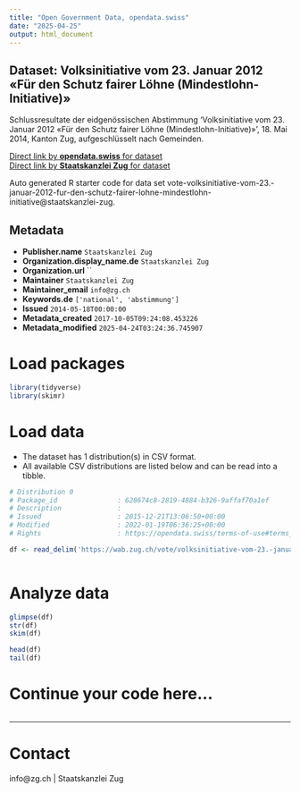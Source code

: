 ```yaml
---
title: "Open Government Data, opendata.swiss"
date: "2025-04-25"
output: html_document
---
```


## Dataset: Volksinitiative vom 23. Januar 2012 «Für den Schutz fairer Löhne (Mindestlohn-Initiative)»

Schlussresultate der eidgenössischen Abstimmung 'Volksinitiative vom 23. Januar 2012 «Für den Schutz fairer Löhne (Mindestlohn-Initiative)»', 18. Mai 2014, Kanton Zug, aufgeschlüsselt nach Gemeinden.

[Direct link by **opendata.swiss** for dataset](https://opendata.swiss/de/dataset/volksinitiative-vom-23-januar-2012-fur-den-schutz-fairer-lohne-mindestlohn-initiative)<br>
[Direct link by **Staatskanzlei Zug** for dataset](https://wab.zug.ch/vote/volksinitiative-vom-23.-januar-2012-fur-den-schutz-fairer-lohne-mindestlohn-initiative/data)

Auto generated R starter code for data set vote-volksinitiative-vom-23.-januar-2012-fur-den-schutz-fairer-lohne-mindestlohn-initiative@staatskanzlei-zug.

## Metadata

- **Publisher.name** `Staatskanzlei Zug`
- **Organization.display_name.de** `Staatskanzlei Zug`
- **Organization.url** ``
- **Maintainer** `Staatskanzlei Zug`
- **Maintainer_email** `info@zg.ch`
- **Keywords.de** `['national', 'abstimmung']`
- **Issued** `2014-05-18T00:00:00`
- **Metadata_created** `2017-10-05T09:24:08.453226`
- **Metadata_modified** `2025-04-24T03:24:36.745907`


# Load packages

```r

library(tidyverse)
library(skimr)

```

# Load data

-   The dataset has 1 distribution(s) in CSV format.
-   All available CSV distributions are listed below and can be read into a tibble.

```r

# Distribution 0
# Package_id               : 628674c8-2819-4884-b326-9affaf70a1ef
# Description              : 
# Issued                   : 2015-12-21T13:06:50+00:00
# Modified                 : 2022-01-19T06:36:25+00:00
# Rights                   : https://opendata.swiss/terms-of-use#terms_by

df <- read_delim('https://wab.zug.ch/vote/volksinitiative-vom-23.-januar-2012-fur-den-schutz-fairer-lohne-mindestlohn-initiative/data-csv')



```

# Analyze data

```r

glimpse(df)
str(df)
skim(df)

head(df)
tail(df)

```

# Continue your code here...

```r

```

------------------------------------------------------------------------

# Contact

info@zg.ch | Staatskanzlei Zug
